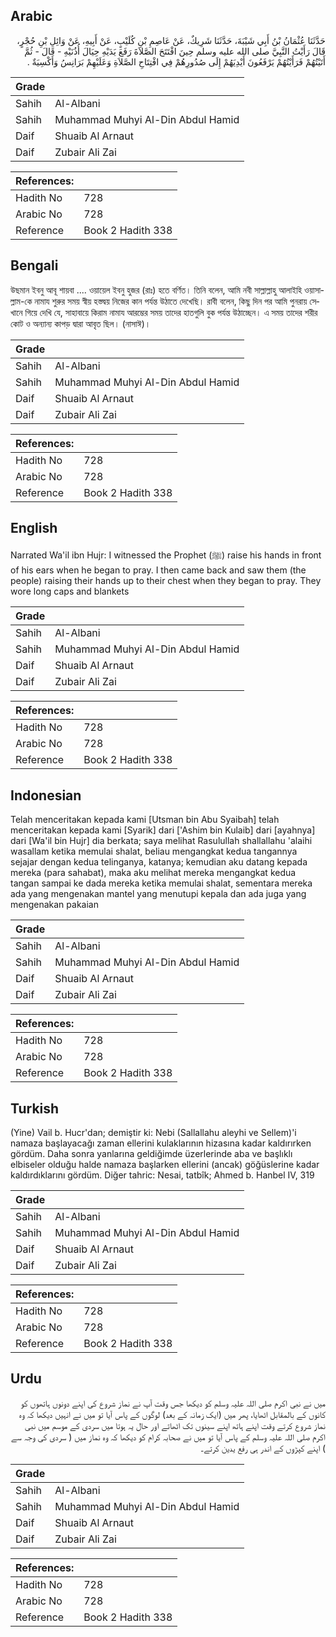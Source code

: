 ## Arabic


<div dir="rtl" lang="ar" style={{fontSize:'larger',backgroundColor:'#f8f9fa',padding:20}}>
حَدَّثَنَا عُثْمَانُ بْنُ أَبِي شَيْبَةَ، حَدَّثَنَا شَرِيكٌ، عَنْ عَاصِمِ بْنِ كُلَيْبٍ، عَنْ أَبِيهِ، عَنْ وَائِلِ بْنِ حُجْرٍ، قَالَ رَأَيْتُ النَّبِيَّ صلى الله عليه وسلم حِينَ افْتَتَحَ الصَّلاَةَ رَفَعَ يَدَيْهِ حِيَالَ أُذُنَيْهِ - قَالَ - ثُمَّ أَتَيْتُهُمْ فَرَأَيْتُهُمْ يَرْفَعُونَ أَيْدِيَهُمْ إِلَى صُدُورِهُمْ فِي افْتِتَاحِ الصَّلاَةِ وَعَلَيْهِمْ بَرَانِسُ وَأَكْسِيَةٌ ‏.‏
</div>
<div style={{backgroundColor:'#f8f9fa',padding:20, marginBottom: 10}}><table> <thead> <tr> <th>Grade</th> <th></th> </tr> </thead> <tbody> <tr><td>Sahih</td><td>Al-Albani</td></tr><tr><td>Sahih</td><td>Muhammad Muhyi Al-Din Abdul Hamid</td></tr><tr><td>Daif</td><td>Shuaib Al Arnaut</td></tr><tr><td>Daif</td><td>Zubair Ali Zai</td></tr></tbody></table><table> <thead> <tr> <th>References:</th> <th></th> </tr> </thead> <tbody><tr><td>Hadith No</td><td>728</td></tr><tr><td>Arabic No</td><td>728</td></tr><tr><td>Reference</td><td>Book 2 Hadith 338</td></tr></tbody></table></div>

## Bengali


<div dir="ltr" lang="bn" style={{fontSize:'larger',backgroundColor:'#f8f9fa',padding:20}}>
উছমান ইবনু আবূ শায়বা .... ওয়ায়েল ইবনু হুজর (রাঃ) হতে বর্ণিত। তিনি বলেন, আমি নবী সাল্লাল্লাহু আলাইহি ওয়াসাল্লাম-কে নামায শুরুর সময় স্বীয় হস্তদ্বয় নিজের কান পর্যন্ত উঠাতে দেখেছি। রাবী বলেন, কিছু দিন পর আমি পুনরায় সেখানে গিয়ে দেখি যে, সাহাবায়ে কিরাম নামায আরম্ভের সময় তাদের হাতগুলি বুক পর্যন্ত উঠাচ্ছেন। এ সময় তাদের শরীর কোট ও অন্যান্য কাপড় দ্বারা আবৃত ছিল। (নাসাঈ)।
</div>
<div style={{backgroundColor:'#f8f9fa',padding:20, marginBottom: 10}}><table> <thead> <tr> <th>Grade</th> <th></th> </tr> </thead> <tbody> <tr><td>Sahih</td><td>Al-Albani</td></tr><tr><td>Sahih</td><td>Muhammad Muhyi Al-Din Abdul Hamid</td></tr><tr><td>Daif</td><td>Shuaib Al Arnaut</td></tr><tr><td>Daif</td><td>Zubair Ali Zai</td></tr></tbody></table><table> <thead> <tr> <th>References:</th> <th></th> </tr> </thead> <tbody><tr><td>Hadith No</td><td>728</td></tr><tr><td>Arabic No</td><td>728</td></tr><tr><td>Reference</td><td>Book 2 Hadith 338</td></tr></tbody></table></div>

## English


<div dir="ltr" lang="en" style={{fontSize:'larger',backgroundColor:'#f8f9fa',padding:20}}>
Narrated Wa'il ibn Hujr: I witnessed the Prophet (ﷺ) raise his hands in front of his ears when he began to pray. I then came back and saw them (the people) raising their hands up to their chest when they began to pray. They wore long caps and blankets
</div>
<div style={{backgroundColor:'#f8f9fa',padding:20, marginBottom: 10}}><table> <thead> <tr> <th>Grade</th> <th></th> </tr> </thead> <tbody> <tr><td>Sahih</td><td>Al-Albani</td></tr><tr><td>Sahih</td><td>Muhammad Muhyi Al-Din Abdul Hamid</td></tr><tr><td>Daif</td><td>Shuaib Al Arnaut</td></tr><tr><td>Daif</td><td>Zubair Ali Zai</td></tr></tbody></table><table> <thead> <tr> <th>References:</th> <th></th> </tr> </thead> <tbody><tr><td>Hadith No</td><td>728</td></tr><tr><td>Arabic No</td><td>728</td></tr><tr><td>Reference</td><td>Book 2 Hadith 338</td></tr></tbody></table></div>

## Indonesian


<div dir="ltr" lang="id" style={{fontSize:'larger',backgroundColor:'#f8f9fa',padding:20}}>
Telah menceritakan kepada kami [Utsman bin Abu Syaibah] telah menceritakan kepada kami [Syarik] dari ['Ashim bin Kulaib] dari [ayahnya] dari [Wa'il bin Hujr] dia berkata; saya melihat Rasulullah shallallahu 'alaihi wasallam ketika memulai shalat, beliau mengangkat kedua tangannya sejajar dengan kedua telinganya, katanya; kemudian aku datang kepada mereka (para sahabat), maka aku melihat mereka mengangkat kedua tangan sampai ke dada mereka ketika memulai shalat, sementara mereka ada yang mengenakan mantel yang menutupi kepala dan ada juga yang mengenakan pakaian
</div>
<div style={{backgroundColor:'#f8f9fa',padding:20, marginBottom: 10}}><table> <thead> <tr> <th>Grade</th> <th></th> </tr> </thead> <tbody> <tr><td>Sahih</td><td>Al-Albani</td></tr><tr><td>Sahih</td><td>Muhammad Muhyi Al-Din Abdul Hamid</td></tr><tr><td>Daif</td><td>Shuaib Al Arnaut</td></tr><tr><td>Daif</td><td>Zubair Ali Zai</td></tr></tbody></table><table> <thead> <tr> <th>References:</th> <th></th> </tr> </thead> <tbody><tr><td>Hadith No</td><td>728</td></tr><tr><td>Arabic No</td><td>728</td></tr><tr><td>Reference</td><td>Book 2 Hadith 338</td></tr></tbody></table></div>

## Turkish


<div dir="ltr" lang="tr" style={{fontSize:'larger',backgroundColor:'#f8f9fa',padding:20}}>
(Yine) Vail b. Hucr'dan; demiştir ki: Nebi (Sallallahu aleyhi ve Sellem)'i namaza başlayacağı zaman ellerini kulaklarının hizasına kadar kaldırırken gördüm. Daha sonra yanlarına geldiğimde üzerlerinde aba ve başlıklı elbiseler olduğu halde namaza başlarken ellerini (ancak) göğüslerine kadar kaldırdıklarını gördüm. Diğer tahric: Nesai, tatbîk; Ahmed b. Hanbel IV, 319
</div>
<div style={{backgroundColor:'#f8f9fa',padding:20, marginBottom: 10}}><table> <thead> <tr> <th>Grade</th> <th></th> </tr> </thead> <tbody> <tr><td>Sahih</td><td>Al-Albani</td></tr><tr><td>Sahih</td><td>Muhammad Muhyi Al-Din Abdul Hamid</td></tr><tr><td>Daif</td><td>Shuaib Al Arnaut</td></tr><tr><td>Daif</td><td>Zubair Ali Zai</td></tr></tbody></table><table> <thead> <tr> <th>References:</th> <th></th> </tr> </thead> <tbody><tr><td>Hadith No</td><td>728</td></tr><tr><td>Arabic No</td><td>728</td></tr><tr><td>Reference</td><td>Book 2 Hadith 338</td></tr></tbody></table></div>

## Urdu


<div dir="rtl" lang="ur" style={{fontSize:'larger',backgroundColor:'#f8f9fa',padding:20}}>
میں نے نبی اکرم صلی اللہ علیہ وسلم کو دیکھا جس وقت آپ نے نماز شروع کی اپنے دونوں ہاتھوں کو کانوں کے بالمقابل اٹھایا، پھر میں (ایک زمانہ کے بعد) لوگوں کے پاس آیا تو میں نے انہیں دیکھا کہ وہ نماز شروع کرتے وقت اپنے ہاتھ اپنے سینوں تک اٹھاتے اور حال یہ ہوتا میں سردی کے موسم میں نبی اکرم صلی اللہ علیہ وسلم کے پاس آیا تو میں نے صحابہ کرام کو دیکھا کہ وہ نماز میں ( سردی کی وجہ سے ) اپنے کپڑوں کے اندر ہی رفع یدین کرتے۔
</div>
<div style={{backgroundColor:'#f8f9fa',padding:20, marginBottom: 10}}><table> <thead> <tr> <th>Grade</th> <th></th> </tr> </thead> <tbody> <tr><td>Sahih</td><td>Al-Albani</td></tr><tr><td>Sahih</td><td>Muhammad Muhyi Al-Din Abdul Hamid</td></tr><tr><td>Daif</td><td>Shuaib Al Arnaut</td></tr><tr><td>Daif</td><td>Zubair Ali Zai</td></tr></tbody></table><table> <thead> <tr> <th>References:</th> <th></th> </tr> </thead> <tbody><tr><td>Hadith No</td><td>728</td></tr><tr><td>Arabic No</td><td>728</td></tr><tr><td>Reference</td><td>Book 2 Hadith 338</td></tr></tbody></table></div>